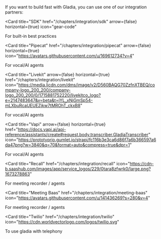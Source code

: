 If you want to build fast with Gladia, you can use one of our integration partners:

<CardGroup cols={4}>

<Card
  title="SDK"
  href="/chapters/integration/sdk"
  arrow={false}
  horizontal={true}
  icon="gear-code"
>
  For built-in best practices
</Card>

<Card
  title="Pipecat"
  href="/chapters/integration/pipecat"
  arrow={false}
  horizontal={true}
  icon="https://avatars.githubusercontent.com/u/169612734?v=4"
> 
For vocal/AI agents

</Card>

<Card
  title="Livekit"
  arrow={false}
  horizontal={true}
  href="/chapters/integration/livekit"
  icon="https://media.licdn.com/dms/image/v2/D560BAQG70ZzfnXTBEQ/company-logo_200_200/company-logo_200_200/0/1715881752220/livekitco_logo?e=2147483647&v=beta&t=jYL_xNjGmSp54-mLXbuRcaUEUEZjkw7tMROhT_ckxB8"
>
  For vocal/AI agents
</Card>

<Card
  title="Vapi"
  arrow={false}
  horizontal={true}
  href="https://docs.vapi.ai/api-reference/assistants/create#request.body.transcriber.GladiaTranscriber"
  icon="https://prototyprio.gumlet.io/strapi/fc116b3e3ca6d86f7a6b366597a6da47png?w=3840&q=70&format=auto&compress=true&dpr=1"
>
  For vocal/AI agents
</Card>

<Card
  title="Recall"
  href="/chapters/integration/recall"
  icon="https://cdn-b.saashub.com/images/app/service_logos/229/0tara8zfwrk0/large.png?1673278863"
>
  For meeting recorder / agents
</Card>

<Card
  title="Meeting Baas"
  href="/chapters/integration/meeting-baas"
  icon="https://avatars.githubusercontent.com/u/141436269?s=280&v=4"
>
  For meeting recorder / agents
</Card>

<Card
  title="Twilio"
  href="/chapters/integration/twilio"
  icon="https://cdn.worldvectorlogo.com/logos/twilio.svg"
>
  To use gladia with telephony
</Card>

</CardGroup>
